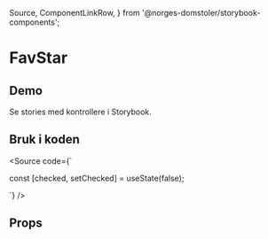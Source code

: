   Source,
  ComponentLinkRow,
} from '@norges-domstoler/storybook-components';


<Meta of={FavStarStories} />

# FavStar

<ComponentLinkRow
  docsHref="https://design.domstol.no/987b33f71/p/4917fa-favstar"
  figmaHref="https://www.figma.com/file/ewqSDmkgqDQ5PyOsRp4V5b/DDS-Komponenter?type=design&node-id=12275%3A221227&mode=design&t=I6T2GC1TzZmvlYQ3-1"
  githubHref="https://github.com/domstolene/designsystem/tree/main/packages/components/src/components/FavStar"
/>

## Demo

<Primary />

Se stories med kontrollere i <LinkTo title="dds-components/FavStar" story="Default">Storybook</LinkTo>.

## Bruk i koden

<Source
  code={`

const [checked, setChecked] = useState<boolean>(false);

<FavStar checked={checked} onChange={setChecked} />
`} />

## Props

<Canvas of={FavStarStories.Default} sourceState="shown" />
<Controls of={FavStarStories.Default} />
